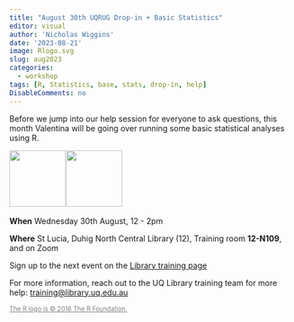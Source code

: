 ```yaml
---
title: "August 30th UQRUG Drop-in + Basic Statistics"
editor: visual
author: 'Nicholas Wiggins'
date: '2023-08-21'
image: Rlogo.svg
slug: aug2023
categories:
  - workshop
tags: [R, Statistics, base, stats, drop-in, help]
DisableComments: no
---
```


Before we jump into our help session for everyone to ask questions, this month Valentina will be going over running some basic statistical analyses using R.

<p float="left">

<img src="https://uqrug.netlify.app/uqrug.png" height="100" style="margin-right:-0.2em;"/> <img src="Rlogo.svg" height="100" style="margin-right:-0.2em;"/>

</p>

**When** Wednesday 30th August, 12 - 2pm

**Where** St Lucia, Duhig North Central Library (12), Training room **12-N109**, and on Zoom

Sign up to the next event on the [Library training page](https://studenthub.uq.edu.au/students/events/detail/4727514)

For more information, reach out to the UQ Library training team for more help: <a href="javascript:void(0);" onclick="copyEvent('copy')" id="copy" title="Click to copy email address">training\@library.uq.edu.au</a>

<!-- Browse the full slides from the August RUG: -->

<!-- <iframe width="780" height="500" src="/presentations/23-7-pres/pres.html" title="Revealjs Quarto Presentation"> -->

<!-- </iframe> -->

[The R logo is © 2016 The R Foundation.](https://www.r-project.org/logo/){style="color:grey; font-size:80%;"}
